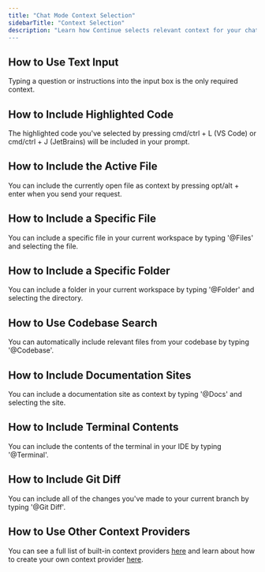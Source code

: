 ```yaml
---
title: "Chat Mode Context Selection"
sidebarTitle: "Context Selection"
description: "Learn how Continue selects relevant context for your chat requests, including text input, highlighted code, active files
---
```


## How to Use Text Input

Typing a question or instructions into the input box is the only required context.

## How to Include Highlighted Code

The highlighted code you've selected by pressing cmd/ctrl + L (VS Code) or cmd/ctrl + J (JetBrains) will be included in your prompt.

## How to Include the Active File

You can include the currently open file as context by pressing opt/alt + enter when you send your request.

## How to Include a Specific File

You can include a specific file in your current workspace by typing '@Files' and selecting the file.

## How to Include a Specific Folder

You can include a folder in your current workspace by typing '@Folder' and selecting the directory.

## How to Use Codebase Search

You can automatically include relevant files from your codebase by typing '@Codebase'.

## How to Include Documentation Sites

You can include a documentation site as context by typing '@Docs' and selecting the site.

## How to Include Terminal Contents

You can include the contents of the terminal in your IDE by typing '@Terminal'.

## How to Include Git Diff

You can include all of the changes you've made to your current branch by typing '@Git Diff'.

## How to Use Other Context Providers

You can see a full list of built-in context providers [here](/customize/custom-providers) and learn about how to create your own context provider [here](/guides/build-your-own-context-provider).
